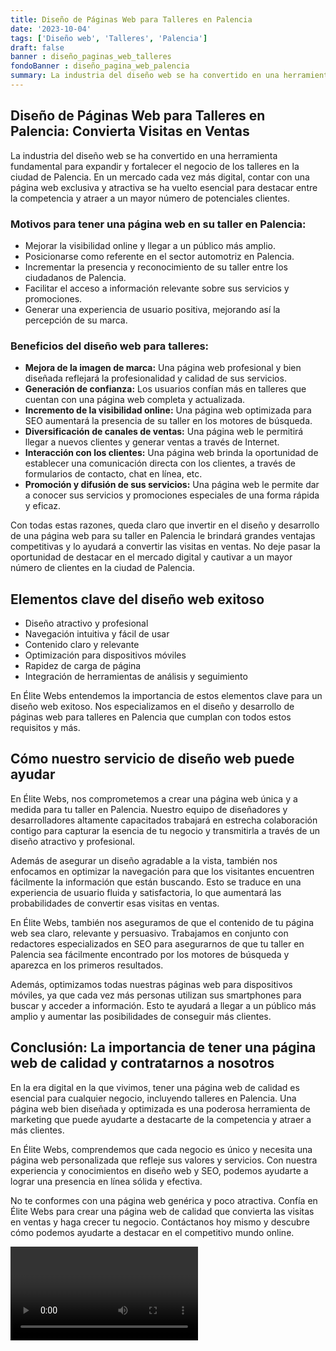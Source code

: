 ```yaml
---
title: Diseño de Páginas Web para Talleres en Palencia
date: '2023-10-04'
tags: ['Diseño web', 'Talleres', 'Palencia']
draft: false
banner : diseño_paginas_web_talleres
fondoBanner : diseño_pagina_web_palencia
summary: La industria del diseño web se ha convertido en una herramienta fundamental para expandir y fortalecer el negocio de los talleres en la ciudad de Palencia. En un mercado cada vez más digital, contar con una página web exclusiva y atractiva se ha vuelto esencial para destacar entre la competencia y atraer a un mayor número de potenciales clientes.
---
```


## Diseño de Páginas Web para Talleres en Palencia: Convierta Visitas en Ventas

La industria del diseño web se ha convertido en una herramienta fundamental para expandir y fortalecer el negocio de los talleres en la ciudad de Palencia. En un mercado cada vez más digital, contar con una página web exclusiva y atractiva se ha vuelto esencial para destacar entre la competencia y atraer a un mayor número de potenciales clientes.

### Motivos para tener una página web en su taller en Palencia:
- Mejorar la visibilidad online y llegar a un público más amplio.
- Posicionarse como referente en el sector automotriz en Palencia.
- Incrementar la presencia y reconocimiento de su taller entre los ciudadanos de Palencia.
- Facilitar el acceso a información relevante sobre sus servicios y promociones.
- Generar una experiencia de usuario positiva, mejorando así la percepción de su marca.

### Beneficios del diseño web para talleres:
- **Mejora de la imagen de marca:** Una página web profesional y bien diseñada reflejará la profesionalidad y calidad de sus servicios.
- **Generación de confianza:** Los usuarios confían más en talleres que cuentan con una página web completa y actualizada.
- **Incremento de la visibilidad online:** Una página web optimizada para SEO aumentará la presencia de su taller en los motores de búsqueda.
- **Diversificación de canales de ventas:** Una página web le permitirá llegar a nuevos clientes y generar ventas a través de Internet.
- **Interacción con los clientes:** Una página web brinda la oportunidad de establecer una comunicación directa con los clientes, a través de formularios de contacto, chat en línea, etc.
- **Promoción y difusión de sus servicios:** Una página web le permite dar a conocer sus servicios y promociones especiales de una forma rápida y eficaz.

Con todas estas razones, queda claro que invertir en el diseño y desarrollo de una página web para su taller en Palencia le brindará grandes ventajas competitivas y lo ayudará a convertir las visitas en ventas. No deje pasar la oportunidad de destacar en el mercado digital y cautivar a un mayor número de clientes en la ciudad de Palencia.

<GifSeo />

<Cta />

## Elementos clave del diseño web exitoso

- Diseño atractivo y profesional
- Navegación intuitiva y fácil de usar
- Contenido claro y relevante
- Optimización para dispositivos móviles
- Rapidez de carga de página
- Integración de herramientas de análisis y seguimiento

En Élite Webs entendemos la importancia de estos elementos clave para un diseño web exitoso. Nos especializamos en el diseño y desarrollo de páginas web para talleres en Palencia que cumplan con todos estos requisitos y más.

## Cómo nuestro servicio de diseño web puede ayudar

En Élite Webs, nos comprometemos a crear una página web única y a medida para tu taller en Palencia. Nuestro equipo de diseñadores y desarrolladores altamente capacitados trabajará en estrecha colaboración contigo para capturar la esencia de tu negocio y transmitirla a través de un diseño atractivo y profesional.

Además de asegurar un diseño agradable a la vista, también nos enfocamos en optimizar la navegación para que los visitantes encuentren fácilmente la información que están buscando. Esto se traduce en una experiencia de usuario fluida y satisfactoria, lo que aumentará las probabilidades de convertir esas visitas en ventas.

En Élite Webs, también nos aseguramos de que el contenido de tu página web sea claro, relevante y persuasivo. Trabajamos en conjunto con redactores especializados en SEO para asegurarnos de que tu taller en Palencia sea fácilmente encontrado por los motores de búsqueda y aparezca en los primeros resultados.

Además, optimizamos todas nuestras páginas web para dispositivos móviles, ya que cada vez más personas utilizan sus smartphones para buscar y acceder a información. Esto te ayudará a llegar a un público más amplio y aumentar las posibilidades de conseguir más clientes.

## Conclusión: La importancia de tener una página web de calidad y contratarnos a nosotros

En la era digital en la que vivimos, tener una página web de calidad es esencial para cualquier negocio, incluyendo talleres en Palencia. Una página web bien diseñada y optimizada es una poderosa herramienta de marketing que puede ayudarte a destacarte de la competencia y atraer a más clientes.

En Élite Webs, comprendemos que cada negocio es único y necesita una página web personalizada que refleje sus valores y servicios. Con nuestra experiencia y conocimientos en diseño web y SEO, podemos ayudarte a lograr una presencia en línea sólida y efectiva.

No te conformes con una página web genérica y poco atractiva. Confía en Élite Webs para crear una página web de calidad que convierta las visitas en ventas y haga crecer tu negocio. Contáctanos hoy mismo y descubre cómo podemos ayudarte a destacar en el competitivo mundo online.

<Video />

<CtaBot job='Talleres' city='Palencia'/>

<Gmaps query='Palencia+españa+maps' />